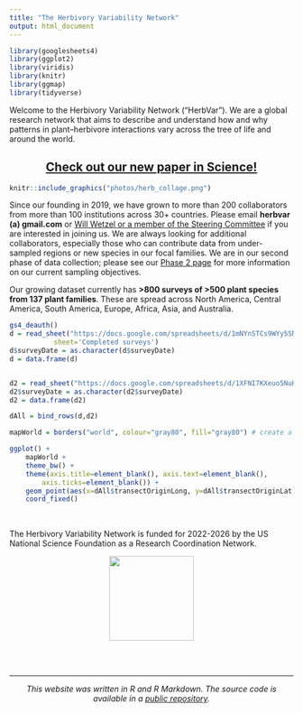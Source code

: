 ```yaml
---
title: "The Herbivory Variability Network"
output: html_document
---
```


```r
library(googlesheets4)
library(ggplot2)
library(viridis)
library(knitr)
library(ggmap)
library(tidyverse) 
```

Welcome to the Herbivory Variability Network ("HerbVar"). We are a global research network that aims to describe and understand how and why patterns in plant--herbivore interactions vary across the tree of life and around the world.


<center>
## **[Check out our new paper in Science!](https://doi.org/10.1126/science.adh8830)**
</center>


```r
knitr::include_graphics("photos/herb_collage.png")
```

Since our founding in 2019, we have grown to more than 200 collaborators from more than 100 institutions across 30+ countries. Please email **herbvar (a) gmail.com** or [Will Wetzel or a member of the Steering Committee](leadership.html) if you are interested in joining us. We are always looking for additional collaborators, especially those who can contribute data from under-sampled regions or new species in our focal families. We are in our second phase of data collection; please see our [Phase 2 page](phase_2.html) for more information on our current sampling objectives.


Our growing dataset currently has **>800 surveys of >500 plant species from 137 plant families**. These are spread across North America, Central America, South America, Europe, Africa, Asia, and Australia.

```r

gs4_deauth()
d = read_sheet("https://docs.google.com/spreadsheets/d/1mNYnSTCs9WYy5SN2HF4VYep550Sccz9xU5o8JuYut-A/edit?usp=sharing",
           sheet='Completed surveys')
d$surveyDate = as.character(d$surveyDate)
d = data.frame(d)


d2 = read_sheet("https://docs.google.com/spreadsheets/d/1XFNI7KXeuo5NuHL-0miKhWYkt3MeWUFYu2LugHRHE6Q/edit?usp=sharing", sheet='completedSurveys')
d2$surveyDate = as.character(d2$surveyDate)
d2 = data.frame(d2)

dAll = bind_rows(d,d2)

mapWorld = borders("world", colour="gray80", fill="gray80") # create a layer of borders

```


```r
ggplot() + 
	mapWorld + 
	theme_bw() + 
	theme(axis.title=element_blank(), axis.text=element_blank(),
		axis.ticks=element_blank()) + 
	geom_point(aes(x=dAll$transectOriginLong, y=dAll$transectOriginLat), fill=viridis(2)[2], size=1.75, shape=21, alpha=0.7) +
	coord_fixed()
```

<br>

The Herbivory Variability Network is funded for 2022-2026 by the US National Science Foundation as a Research Coordination Network.

<center>

![](photos/NSF_4-Color_bitmap_Logo.png){width=150px}

</center>


<br>
<br>

***

<center> _This website was written in R and R Markdown. The source code is available in a [public repository](https://github.com/wcwetzel/HerbVar.github.io)._ </center>

